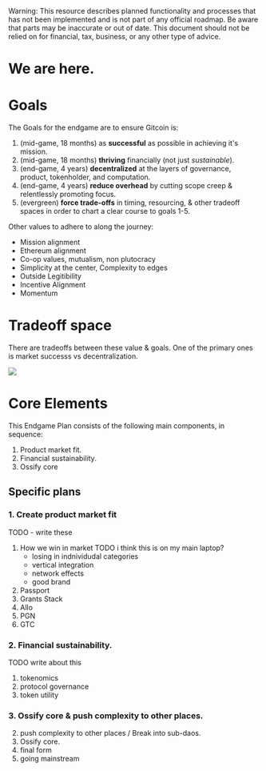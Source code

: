 
<Callout type="warning">
  Warning: This resource describes planned functionality and processes that has
  not been implemented and is not part of any official roadmap. Be aware that parts may be inaccurate or out of
  date.  This document should not be relied on for financial, tax, business, or any other type of advice.
</Callout>

# We are here.

# Goals 

The Goals for the endgame are to ensure Gitcoin is:

1. (mid-game, 18 months) as **successful** as possible in achieving it's mission.
2. (mid-game, 18 months) **thriving** financially (not just *sustainable*).
3. (end-game, 4 years) **decentralized** at the layers of governance, product, tokenholder, and computation.
4. (end-game, 4 years) **reduce overhead** by cutting scope creep & relentlessly promoting focus.
5. (evergreen) **force trade-offs** in timing, resourcing, & other tradeoff spaces in order to chart a clear course to goals 1-5.

Other values to adhere to along the journey:
- Mission alignment
- Ethereum alignment
- Co-op values, mutualism, non plutocracy
- Simplicity at the center, Complexity to edges
- Outside Legitibility
- Incentive Alignment
- Momentum

# Tradeoff space

There are tradeoffs between these value & goals.  One of the primary ones is market successs vs decentralization.

![](./img/west_map.png)


# Core Elements

This Endgame Plan consists of the following main components, in sequence:
1. Product market fit.
2. Financial sustainability.
3. Ossify core 



## Specific plans

### 1. Create product market fit

TODO - write these
1. How we win in market TODO i think this is on my main laptop?
	- losing in indnividudal categories
	- vertical integration
	- network effects
	- good brand
2. Passport
3. Grants Stack
4. Allo 
5. PGN
6. GTC


### 2. Financial sustainability.

TODO write about this
1. tokenomics
2. protocol governance
3. token utility

### 3. Ossify core & push complexity to other places.

2. push complexity to other places / Break into sub-daos.
3. Ossify core.
4. final form
5. going mainstream

